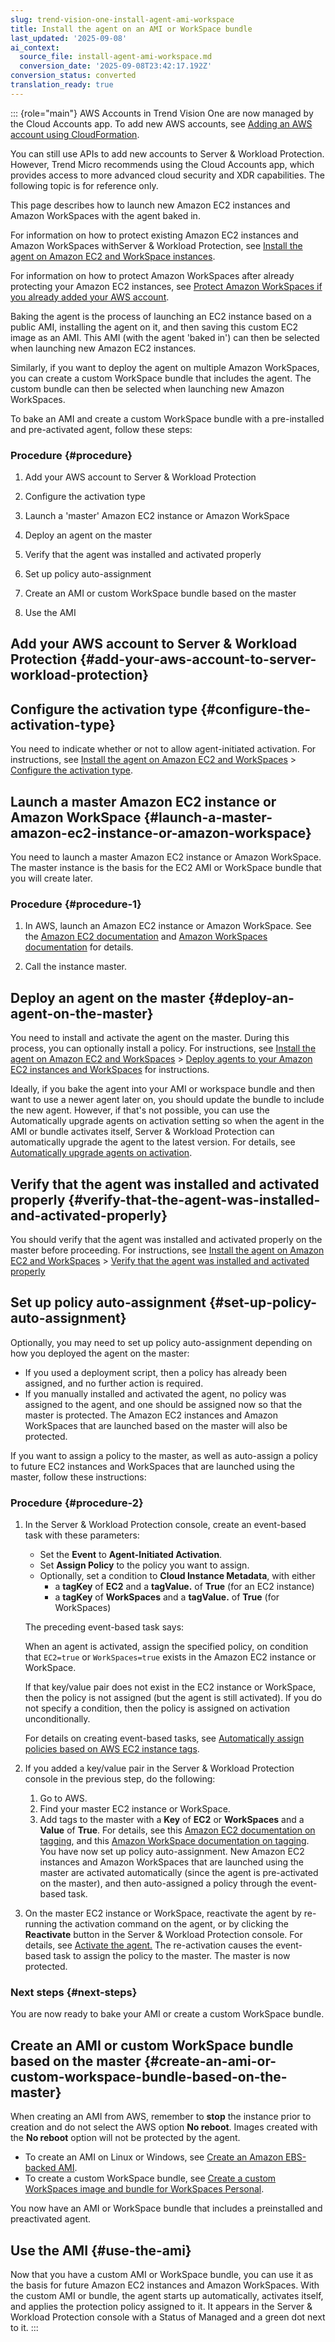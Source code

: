 ```yaml
---
slug: trend-vision-one-install-agent-ami-workspace
title: Install the agent on an AMI or WorkSpace bundle
last_updated: '2025-09-08'
ai_context:
  source_file: install-agent-ami-workspace.md
  conversion_date: '2025-09-08T23:42:17.192Z'
conversion_status: converted
translation_ready: true
---
```


::: {role="main"}
AWS Accounts in Trend Vision One are now managed by the Cloud Accounts app. To add new AWS accounts, see [Adding an AWS account using CloudFormation](adding-aws-account.mdx).

You can still use APIs to add new accounts to Server & Workload Protection. However, Trend Micro recommends using the Cloud Accounts app, which provides access to more advanced cloud security and XDR capabilities. The following topic is for reference only.

This page describes how to launch new Amazon EC2 instances and Amazon WorkSpaces with the agent baked in.

For information on how to protect existing Amazon EC2 instances and Amazon WorkSpaces withServer & Workload Protection, see [Install the agent on Amazon EC2 and WorkSpace instances](install-agent-amazon-ec2-workspaces.mdx).

For information on how to protect Amazon WorkSpaces after already protecting your Amazon EC2 instances, see [Protect Amazon WorkSpaces if you already added your AWS account](add-amazon-workspaces.mdx).

Baking the agent is the process of launching an EC2 instance based on a public AMI, installing the agent on it, and then saving this custom EC2 image as an AMI. This AMI (with the agent 'baked in') can then be selected when launching new Amazon EC2 instances.

Similarly, if you want to deploy the agent on multiple Amazon WorkSpaces, you can create a custom WorkSpace bundle that includes the agent. The custom bundle can then be selected when launching new Amazon WorkSpaces.

To bake an AMI and create a custom WorkSpace bundle with a pre-installed and pre-activated agent, follow these steps:

### Procedure {#procedure}

1.  Add your AWS account to Server & Workload Protection

2.  Configure the activation type

3.  Launch a 'master' Amazon EC2 instance or Amazon WorkSpace

4.  Deploy an agent on the master

5.  Verify that the agent was installed and activated properly

6.  Set up policy auto-assignment

7.  Create an AMI or custom WorkSpace bundle based on the master

8.  Use the AMI

## Add your AWS account to Server & Workload Protection {#add-your-aws-account-to-server-workload-protection}

## Configure the activation type {#configure-the-activation-type}

You need to indicate whether or not to allow agent-initiated activation. For instructions, see [Install the agent on Amazon EC2 and WorkSpaces](install-agent-amazon-ec2-workspaces.mdx) \> [Configure the activation type](install-agent-amazon-ec2-workspaces.mdx).

## Launch a master Amazon EC2 instance or Amazon WorkSpace {#launch-a-master-amazon-ec2-instance-or-amazon-workspace}

You need to launch a master Amazon EC2 instance or Amazon WorkSpace. The master instance is the basis for the EC2 AMI or WorkSpace bundle that you will create later.

### Procedure {#procedure-1}

1.  In AWS, launch an Amazon EC2 instance or Amazon WorkSpace. See the [Amazon EC2 documentation](https://docs.aws.amazon.com/ec2/index) and [Amazon WorkSpaces documentation](https://docs.aws.amazon.com/workspaces/index) for details.

2.  Call the instance master.

## Deploy an agent on the master {#deploy-an-agent-on-the-master}

You need to install and activate the agent on the master. During this process, you can optionally install a policy. For instructions, see [Install the agent on Amazon EC2 and WorkSpaces](install-agent-amazon-ec2-workspaces.mdx) \> [Deploy agents to your Amazon EC2 instances and WorkSpaces](install-agent-amazon-ec2-workspaces.mdx) for instructions.

Ideally, if you bake the agent into your AMI or workspace bundle and then want to use a newer agent later on, you should update the bundle to include the new agent. However, if that's not possible, you can use the Automatically upgrade agents on activation setting so when the agent in the AMI or bundle activates itself, Server & Workload Protection can automatically upgrade the agent to the latest version. For details, see [Automatically upgrade agents on activation](autoupgrade-agents-activation.mdx).

## Verify that the agent was installed and activated properly {#verify-that-the-agent-was-installed-and-activated-properly}

You should verify that the agent was installed and activated properly on the master before proceeding. For instructions, see [Install the agent on Amazon EC2 and WorkSpaces](install-agent-amazon-ec2-workspaces.mdx) \> [Verify that the agent was installed and activated properly](install-agent-amazon-ec2-workspaces.mdx)

## Set up policy auto-assignment {#set-up-policy-auto-assignment}

Optionally, you may need to set up policy auto-assignment depending on how you deployed the agent on the master:

- If you used a deployment script, then a policy has already been assigned, and no further action is required.
- If you manually installed and activated the agent, no policy was assigned to the agent, and one should be assigned now so that the master is protected. The Amazon EC2 instances and Amazon WorkSpaces that are launched based on the master will also be protected.

If you want to assign a policy to the master, as well as auto-assign a policy to future EC2 instances and WorkSpaces that are launched using the master, follow these instructions:

### Procedure {#procedure-2}

1.  In the Server & Workload Protection console, create an event-based task with these parameters:

    - Set the **Event** to **Agent-Initiated Activation**.
    - Set **Assign Policy** to the policy you want to assign.
    - Optionally, set a condition to **Cloud Instance Metadata**, with either
      - a **tagKey** of **EC2** and a **tagValue.** of **True** (for an EC2 instance)
      - a **tagKey** of **WorkSpaces** and a **tagValue.** of **True** (for WorkSpaces)

    The preceding event-based task says:

    When an agent is activated, assign the specified policy, on condition that `EC2=true` or `WorkSpaces=true` exists in the Amazon EC2 instance or WorkSpace.

    If that key/value pair does not exist in the EC2 instance or WorkSpace, then the policy is not assigned (but the agent is still activated). If you do not specify a condition, then the policy is assigned on activation unconditionally.

    For details on creating event-based tasks, see [Automatically assign policies based on AWS EC2 instance tags](auto-assign-provider-tags-labels.mdx).

2.  If you added a key/value pair in the Server & Workload Protection console in the previous step, do the following:

    1.  Go to AWS.
    2.  Find your master EC2 instance or WorkSpace.
    3.  Add tags to the master with a **Key** of **EC2** or **WorkSpaces** and a **Value** of **True**. For details, see this [Amazon EC2 documentation on tagging](https://docs.aws.amazon.com/AWSEC2/latest/UserGuide/Using_Tags), and this [Amazon WorkSpace documentation on tagging](https://docs.aws.amazon.com/workspaces/latest/adminguide/tag-workspaces-resources). You have now set up policy auto-assignment. New Amazon EC2 instances and Amazon WorkSpaces that are launched using the master are activated automatically (since the agent is pre-activated on the master), and then auto-assigned a policy through the event-based task.

3.  On the master EC2 instance or WorkSpace, reactivate the agent by re-running the activation command on the agent, or by clicking the **Reactivate** button in the Server & Workload Protection console. For details, see [Activate the agent.](activate-agent.mdx) The re-activation causes the event-based task to assign the policy to the master. The master is now protected.

### Next steps {#next-steps}

You are now ready to bake your AMI or create a custom WorkSpace bundle.

## Create an AMI or custom WorkSpace bundle based on the master {#create-an-ami-or-custom-workspace-bundle-based-on-the-master}

When creating an AMI from AWS, remember to **stop** the instance prior to creation and do not select the AWS option **No reboot**. Images created with the **No reboot** option will not be protected by the agent.

- To create an AMI on Linux or Windows, see [Create an Amazon EBS-backed AMI](https://docs.aws.amazon.com/AWSEC2/latest/UserGuide/creating-an-ami-ebs.mdx).
- To create a custom WorkSpace bundle, see [Create a custom WorkSpaces image and bundle for WorkSpaces Personal](https://docs.aws.amazon.com/workspaces/latest/adminguide/create-custom-bundle).

You now have an AMI or WorkSpace bundle that includes a preinstalled and preactivated agent.

## Use the AMI {#use-the-ami}

Now that you have a custom AMI or WorkSpace bundle, you can use it as the basis for future Amazon EC2 instances and Amazon WorkSpaces. With the custom AMI or bundle, the agent starts up automatically, activates itself, and applies the protection policy assigned to it. It appears in the Server & Workload Protection console with a Status of Managed and a green dot next to it.
:::
